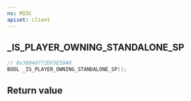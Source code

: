 ```yaml
---
ns: MISC
apiset: client
---
```

## _IS_PLAYER_OWNING_STANDALONE_SP

```c
// 0x36040772DF5E59A0
BOOL _IS_PLAYER_OWNING_STANDALONE_SP();
```



## Return value